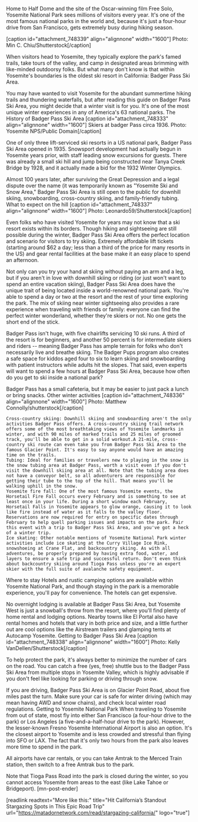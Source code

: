 Home to Half Dome and the site of the Oscar-winning film Free Solo, Yosemite National Park sees millions of visitors every year. It's one of the most famous national parks in the world and, because it's just a four-hour drive from San Francisco, gets extremely busy during hiking season.

[caption id="attachment_748339" align="alignnone" width="1600"] Photo: Min C. Chiu/Shutterstock[/caption]

When visitors head to Yosemite, they typically explore the park's famed trails, take tours of the valley, and camp in designated areas brimming with like-minded outdoorsy folks. But what many don't know is that within Yosemite's boundaries is the oldest ski resort in California: Badger Pass Ski Area.

You may have wanted to visit Yosemite for the abundant summertime hiking trails and thundering waterfalls, but after reading this guide on Badger Pass Ski Area, you might decide that a winter visit is for you. It's one of the most unique winter experiences in any of America's 63 national parks.
The History of Badger Pass Ski Area
[caption id="attachment_748333" align="alignnone" width="1600"] Skiers at badger Pass circa 1936. Photo: Yosemite NPS/Public Domain[/caption]

One of only three lift-serviced ski resorts in a US national park, Badger Pass Ski Area opened in 1935. Snowsport development had actually begun in Yosemite years prior, with staff leading snow excursions for guests. There was already a small ski hill and jump being constructed near Tanya Creek Bridge by 1928, and it actually made a bid for the 1932 Winter Olympics.

Almost 100 years later, after surviving the Great Depression and a legal dispute over the name (it was temporarily known as "Yosemite Ski and Snow Area," Badger Pass Ski Area is still open to the public for downhill skiing, snowboarding, cross-country skiing, and family-friendly tubing.
What to expect on the hill
[caption id="attachment_748337" align="alignnone" width="1600"] Photo: Leonardo59/Shutterstock[/caption]

Even folks who have visited Yosemite for years may not know that a ski resort exists within its borders. Though hiking and sightseeing are still possible during the winter, Badger Pass Ski Area offers the perfect location and scenario for visitors to try skiing. Extremely affordable lift tickets (starting around $62 a day; less than a third of the price for many resorts in the US) and gear rental facilities at the base make it an easy place to spend an afternoon.

Not only can you try your hand at skiing without paying an arm and a leg, but if you aren't in love with downhill skiing or riding (or just won't want to spend an entire vacation skiing), Badger Pass Ski Area does have the unique trait of being located inside a world-renowned national park. You're able to spend a day or two at the resort and the rest of your time exploring the park. The mix of skiing near winter sightseeing also provides a rare experience when traveling with friends or family: everyone can find the perfect winter wonderland, whether they're skiers or not. No one gets the short end of the stick.

Badger Pass isn't huge, with five chairlifts servicing 10 ski runs. A third of the resort is for beginners, and another 50 percent is for intermediate skiers and riders -- meaning Badger Pass has ample terrain for folks who don't necessarily live and breathe skiing. The Badger Pups program also creates a safe space for kiddos aged four to six to learn skiing and snowboarding with patient instructors while adults hit the slopes. That said, even experts will want to spend a few hours at Badger Pass Ski Area, because how often do you get to ski inside a national park?

Badger Pass has a small cafeteria, but it may be easier to just pack a lunch or bring snacks.
Other winter activities
[caption id="attachment_748336" align="alignnone" width="1600"] Photo: Matthew Connolly/shutterstock[/caption]

 	Cross-country skiing: Downhill skiing and snowboarding aren't the only activities Badger Pass offers. A cross-country skiing trail network offers some of the most breathtaking views of Yosemite landmarks in winter, and with 90 miles of marked trails and 25 miles of groomed track, you'll be able to get in a solid workout.A 21-mile, cross-country ski route can even take you from Badger Pass Ski Area to the famous Glacier Point. It's easy to say anyone would have an amazing time on the trails.
 	Tubing: Ideal for families or travelers new to playing in the snow is the snow tubing area at Badger Pass, worth a visit even if you don't visit the downhill skiing area at all. Note that the tubing area does not have a conveyor belt, so all adventurers are responsible for getting their tube to the top of the hill. That means you'll be walking uphill in the snow.
 	Yosemite fire fall: One of the most famous Yosemite events, the Horsetail Fire Fall occurs every February and is something to see at least once in your life. During a short window each February, Horsetail Falls in Yosemite appears to glow orange, causing it to look like fire instead of water as it falls to the valley floor. Reservations are now required for entry on specific dates through February to help quell parking issues and impacts on the park. Pair this event with a trip to Badger Pass Ski Area, and you've got a heck of a winter trip.
 	Ice skating: Other notable mentions of Yosemite National Park winter activities include ice skating at the Curry Village Ice Rink, snowshoeing at Crane Flat, and backcountry skiing. As with all adventures, be properly prepared by having extra food, water, and layers to ensure a safe trip and successful return. Don't even think about backcountry skiing around Tioga Pass unless you're an expert skier with the full suite of avalanche safety equipment.

Where to stay
Hotels and rustic camping options are available within Yosemite National Park, and though staying in the park is a memorable experience, you'll pay for convenience. The hotels can get expensive.

No overnight lodging is available at Badger Pass Ski Area, but Yosemite West is just a snowball's throw from the resort, where you'll find plenty of home rental and lodging options. Nearby towns like El Portal also have rental homes and hotels that vary in both price and size, and a little further out are cool options like the Airstream trailers and glamping tents at Autocamp Yosemite.
Getting to Badger Pass Ski Area
[caption id="attachment_748338" align="alignnone" width="1600"] Photo: Kelly VanDellen/Shutterstock[/caption]

To help protect the park, it's always better to minimize the number of cars on the road. You can catch a free (yes, free) shuttle bus to the Badger Pass Ski Area from multiple stops in Yosemite Valley, which is highly advisable if you don't feel like looking for parking or driving through snow.

If you are driving, Badger Pass Ski Area is on Glacier Point Road, about five miles past the turn. Make sure your car is safe for winter driving (which may mean having AWD and snow chains), and check local winter road regulations.
Getting to Yosemite National Park
When traveling to Yosemite from out of state, most fly into either San Francisco (a four-hour drive to the park) or Los Angeles (a five-and-a-half-hour drive to the park). However, the lesser-known Fresno Yosemite International Airport is also an option. It's the closest airport to Yosemite and is less crowded and stressful than flying into SFO or LAX. The fact that it's only two hours from the park also leaves more time to spend in the park.

All airports have car rentals, or you can take Amtrak to the Merced Train station, then switch to a free Amtrak bus to the park.

Note that Tioga Pass Road into the park is closed during the winter, so you cannot access Yosemite from areas to the east (like Lake Tahoe or Bridgeport). [mn-post-ender]

[readlink readtext="More like this:" title="Hit California’s Standout Stargazing Spots in This Epic Road Trip" url="https://matadornetwork.com/read/stargazing-california/" logo="true"]

&nbsp;

&nbsp;